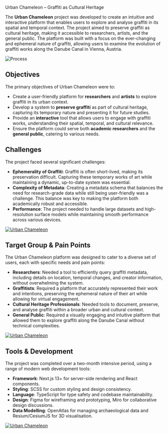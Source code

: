 

<span className="text-lg font-medium text-gray-500 uppercase">Urban Chameleon – Graffiti as Cultural Heritage</span>

The **Urban Chameleon** project was developed to create an intuitive and interactive platform that enables users to explore and analyse graffiti in its spatial and temporal context. The project aimed to preserve graffiti as cultural heritage, making it accessible to researchers, artists, and the general public. The platform was built with a focus on the ever-changing and ephemeral nature of graffiti, allowing users to examine the evolution of graffiti works along the Danube Canal in Vienna, Austria.

<Image src={UrbanChameleon1} alt="Process" />


## Objectives

The primary objectives of Urban Chameleon were to:
<ul>
  <li>Create a user-friendly platform for <strong>researchers</strong> and <strong>artists</strong> to explore graffiti in its urban context.</li>
  <li>Develop a system to <strong>preserve graffiti</strong> as part of cultural heritage, capturing its temporary nature and presenting it for future studies.</li>
  <li>Provide an <strong>interactive</strong> tool that allows users to engage with graffiti works, understanding their spatial, temporal, and cultural relevance.</li>
  <li>Ensure the platform could serve both <strong>academic researchers</strong> and the <strong>general public</strong>, catering to various needs.</li>
</ul>


## Challenges

The project faced several significant challenges:

<ul>
  <li><strong>Ephemerality of Graffiti</strong>: Graffiti is often short-lived, making its preservation difficult. Capturing these temporary works of art while maintaining a dynamic, up-to-date system was essential.</li>
  <li><strong>Complexity of Metadata</strong>: Creating a metadata schema that balances the need for research-grade data while still being user-friendly was a challenge. This balance was key to making the platform both academically robust and accessible.</li>
  <li><strong>Performance</strong>: The project needed to handle large datasets and high-resolution surface models while maintaining smooth performance across various devices.</li>
</ul>

[![Urban Chameleon](/images/projects/urban-chameleon-1.jpg)](/images/projects/urban-chameleon-1.png)

## Target Group & Pain Points

The Urban Chameleon platform was designed to cater to a diverse set of users, each with specific needs and pain points:
<ul>
  <li><strong>Researchers</strong>: Needed a tool to efficiently query graffiti metadata, including details on location, temporal changes, and creator information, without overwhelming the system.</li>
  <li><strong>Graffitists</strong>: Required a platform that accurately represented their work and intentions, preserving the ephemeral nature of their art while allowing for virtual engagement.</li>
  <li><strong>Cultural Heritage Professionals</strong>: Needed tools to document, preserve, and analyse graffiti within a broader urban and cultural context.</li>
  <li><strong>General Public</strong>: Required a visually engaging and intuitive platform that allowed them to explore graffiti along the Danube Canal without technical complexities.</li>
</ul>

[![Urban Chameleon](/images/projects/urban-chameleon-2.jpg)](/images/projects/urban-chameleon-2.png)

## Tools & Development

The project was completed over a two-month intensive period, using a range of modern web development tools:

<ul>
  <li><strong>Framework</strong>: Next.js 13+ for server-side rendering and React components.</li>
  <li><strong>Styling</strong>: SCSS for custom styling and design consistency.</li>
  <li><strong>Language</strong>: TypeScript for type safety and codebase maintainability.</li>
  <li><strong>Design</strong>: Figma for wireframing and prototyping, Miro for collaborative design discussions.</li>
  <li><strong>Data Modelling</strong>: OpenAtlas for managing archaeological data and Resium/CesiumJS for 3D visualisation.</li>
</ul>


[![Urban Chameleon](/images/projects/urban-chameleon-3.jpg)](/images/projects/urban-chameleon-3.png)
